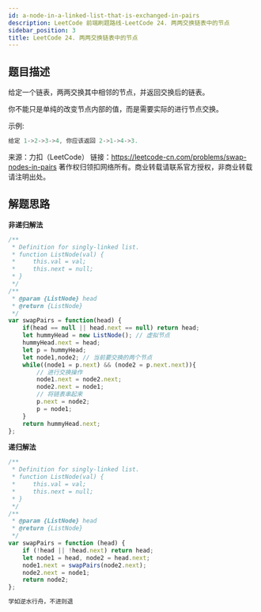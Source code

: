 ```yaml
---
id: a-node-in-a-linked-list-that-is-exchanged-in-pairs
description: LeetCode 前端刷题路线-LeetCode 24. 两两交换链表中的节点
sidebar_position: 3
title: LeetCode 24. 两两交换链表中的节点
---
```



## 题目描述

给定一个链表，两两交换其中相邻的节点，并返回交换后的链表。

你不能只是单纯的改变节点内部的值，而是需要实际的进行节点交换。


示例:

```javascript
给定 1->2->3->4, 你应该返回 2->1->4->3.
```

来源：力扣（LeetCode）
链接：https://leetcode-cn.com/problems/swap-nodes-in-pairs
著作权归领扣网络所有。商业转载请联系官方授权，非商业转载请注明出处。

## 解题思路

**非递归解法**

```javascript
/**
 * Definition for singly-linked list.
 * function ListNode(val) {
 *     this.val = val;
 *     this.next = null;
 * }
 */
/**
 * @param {ListNode} head
 * @return {ListNode}
 */
var swapPairs = function(head) {
    if(head == null || head.next == null) return head;
    let hummyHead = new ListNode(); // 虚拟节点
    hummyHead.next = head;
    let p = hummyHead;
    let node1,node2; // 当前要交换的两个节点
    while((node1 = p.next) && (node2 = p.next.next)){
        // 进行交换操作
        node1.next = node2.next;
        node2.next = node1;
        // 将链表串起来
        p.next = node2;
        p = node1;
    }
    return hummyHead.next;
};
```

**递归解法**

```javascript
/**
 * Definition for singly-linked list.
 * function ListNode(val) {
 *     this.val = val;
 *     this.next = null;
 * }
 */
/**
 * @param {ListNode} head
 * @return {ListNode}
 */
var swapPairs = function (head) {
    if (!head || !head.next) return head;
    let node1 = head, node2 = head.next;
    node1.next = swapPairs(node2.next);
    node2.next = node1;
    return node2;
};
```
```javascript
学如逆水行舟，不进则退
```



